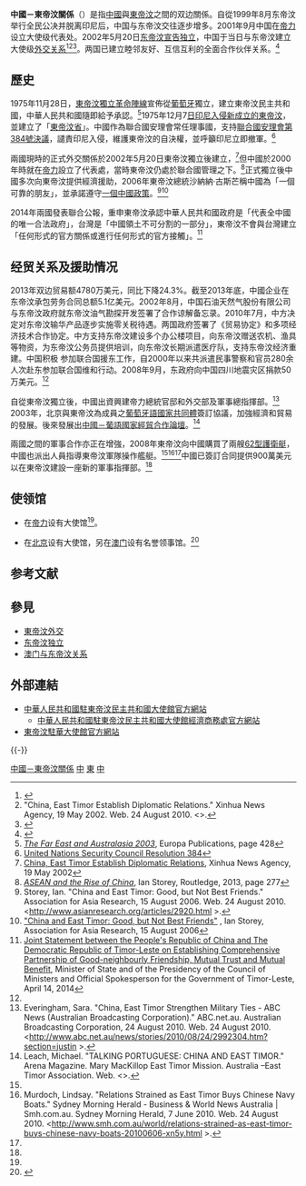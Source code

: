 {{not|中華民國與東帝汶關係}}
{{Dablink|關於其他「中」字國家與「東」字國家的外交關係，詳見'''[[中東關係|中東關係 (消歧義)]]'''。}}

{{Infobox Bilateral relations|中國－東帝汶|China|East Timor|filetype=svg|envoytitle1=[[中國駐東帝汶大使列表|大使]]|envoy1=[[肖建国_(外交官)|肖建国]]|envoytitle2=[[東帝汶駐華大使列表|大使]]|envoy2=[[阿布鲁多・多斯桑托斯|阿布鲁多・多斯桑托斯]]<ref>{{cite web |title = 驻华大使到任顺序及递交国书日期 |url = https://www.mfa.gov.cn/web/lbfw_673061/fgzl_673083/202201/t20220114_10495616.shtml |publisher = 中华人民共和国外交部 }}</ref>|mission1=[[中國駐東帝汶大使館|中國駐東帝汶大使館]]|mission2=[[東帝汶駐華大使館|東帝汶駐華大使館]]}}

'''中國－東帝汶關係'''（{{lang-tet|Relasaun entre Xina ho Timor-Leste}}）是指[[中國|中國]]與[[東帝汶|東帝汶]]之間的双边關係。自從1999年8月东帝汶举行全民公决并脱离印尼后，中国与东帝汶交往逐步增多。2001年9月中国在[[帝力|帝力]]设立大使级代表处。2002年5月20日[[东帝汶独立|东帝汶宣告独立]]，中国于当日与东帝汶建立大使级[[外交关系|外交关系]]<ref>{{Cite web |url=http://www.fmprc.gov.cn/mfa_chn/gjhdq_603914/gj_603916/yz_603918/1206_604138/1207_604150/t5336.shtml |title=中华人民共和国政府和东帝汶民主共和国政府关于建立外交关系的联合公报 |accessdate=2015-04-07 |archive-date=2015-04-13 |archive-url=https://web.archive.org/web/20150413174512/http://www.fmprc.gov.cn/mfa_chn/gjhdq_603914/gj_603916/yz_603918/1206_604138/1207_604150/t5336.shtml |dead-url=no }}</ref><ref name="Xinhua">"China, East Timor Establish Diplomatic Relations." Xinhua News Agency, 19 May 2002. Web. 24 August 2010. <{{cite web |url=http://news.xinhuanet.com/english/2002-05/19/content_399826.htm |title=存档副本 |accessdate=2010-08-24 |deadurl=yes |archiveurl=https://web.archive.org/web/20110429001539/http://news.xinhuanet.com/english/2002-05/19/content_399826.htm |archivedate=2011-04-29 }}>.</ref><ref name="cn">{{Cite web |url=http://www.fmprc.gov.cn/mfa_chn/gjhdq_603914/gj_603916/yz_603918/1206_604138/sbgx_604142/ |title=中国同东帝汶的关系 |accessdate=2015-04-07 |archive-date=2015-04-13 |archive-url=https://web.archive.org/web/20150413174636/http://www.fmprc.gov.cn/mfa_chn/gjhdq_603914/gj_603916/yz_603918/1206_604138/sbgx_604142/ |dead-url=no }}</ref>。两国已建立睦邻友好、互信互利的全面合作伙伴关系。<ref>{{Cite web |url=http://www.fmprc.gov.cn/mfa_chn/gjhdq_603914/gj_603916/yz_603918/1206_604138/1207_604150/t1146729.shtml |title=中华人民共和国和东帝汶民主共和国关于建立睦邻友好、互信互利的全面合作伙伴关系联合声明（全文） |accessdate=2015-04-07 |archive-date=2015-04-13 |archive-url=https://web.archive.org/web/20150413180519/http://www.fmprc.gov.cn/mfa_chn/gjhdq_603914/gj_603916/yz_603918/1206_604138/1207_604150/t1146729.shtml |dead-url=no }}</ref>

== 歷史 ==
1975年11月28日，[[东帝汶独立革命阵线|東帝汶獨立革命陣線]]宣佈從[[葡萄牙|葡萄牙]]獨立，建立東帝汶民主共和國，中華人民共和國隨即給予承認。<ref>[https://books.google.co.uk/books?id=LclscNCTz9oC&lpg=PA428&ots=ym3v_54c1-&dq=East%20Timor%2C%20the%20People's%20Republic%20of%20China%20%20recognise%201975&pg=PA428#v=onepage&q=East%20Timor,%20the%20People's%20Republic%20of%20China%20%20recognise%201975&f=true ''The Far East and Australasia 2003''], Europa Publications, page 428</ref>1975年12月7[[印度尼西亞入侵東帝汶|日印尼入侵新成立的東帝汶]]，並建立了「[[東帝汶省|東帝汶省]]」。中國作為聯合國安理會常任理事國，支持[[聯合國安理會第384號決議|聯合國安理會第384號決議]]，譴責印尼入侵，維護東帝汶的自決權，並呼籲印尼立即撤軍。<ref>[https://www.un.org/en/ga/search/view_doc.asp?symbol=S/RES/384(1975) United Nations Security Council Resolution 384]</ref>

兩國現時的正式外交關係於2002年5月20日東帝汶獨立後建立，<ref name="Xinhua2">[http://news.xinhuanet.com/english/2002-05/19/content_399826.htm China, East Timor Establish Diplomatic Relations], Xinhua News Agency, 19 May 2002</ref>但中國於2000年時就在[[帝力|帝力]]設立了代表處，當時東帝汶仍處於聯合國管理之下。<ref name="Storey">[https://books.google.co.uk/books?id=WO59snyW0HIC&lpg=PA277&dq=Chinese%20government%20%22representative%20office%22%20%22Dili%22%20since%202001&pg=PA277#v=onepage&q=Chinese%20government%20%22representative%20office%22%20%22Dili%22%20since%202001&f=true ''ASEAN and the Rise of China''], Ian Storey, Routledge, 2013, page 277</ref>正式獨立後中國多次向東帝汶提供經濟援助，2006年東帝汶總統沙納納·古斯芒稱中國為「一個可靠的朋友」，並承諾遵守[[一個中國政策|一個中國政策]]。<ref name="storey">Storey, Ian. "China and East Timor: Good, but Not Best Friends." Association for Asia Research, 15 August 2006. Web. 24 August 2010. <http://www.asianresearch.org/articles/2920.html {{Wayback|url=http://www.asianresearch.org/articles/2920.html|date=20150923175339}}>.</ref><ref name="storey2">[http://www.asianresearch.org/articles/2920.html "China and East Timor: Good, but Not Best Friends"] {{Webarchive|url=https://web.archive.org/web/20150923175339/http://www.asianresearch.org/articles/2920.html|date=2015-09-23}}, Ian Storey, Association for Asia Research, 15 August 2006</ref>

2014年兩國發表聯合公報，重申東帝汶承認中華人民共和國政府是「代表全中國的唯一合法政府」，台灣是「中國領土不可分割的一部分」，東帝汶不會與台灣建立「任何形式的官方關係或進行任何形式的官方接觸」。<ref>[http://timor-leste.gov.tl/?p=9967&lang=en Joint Statement between the People's Republic of China and The Democratic Republic of Timor-Leste on Establishing Comprehensive Partnership of Good-neighbourly Friendship, Mutual Trust and Mutual Benefit], Minister of State and of the Presidency of the Council of Ministers and Official Spokesperson for the Government of Timor-Leste, April 14, 2014</ref>

==经贸关系及援助情况==
2013年双边贸易额4780万美元，同比下降24.3%。截至2013年底，中國企业在东帝汶承包劳务合同总额5.1亿美元。2002年8月，中国石油天然气股份有限公司与东帝汶政府就东帝汶油气勘探开发签署了合作谅解备忘录。2010年7月，中方决定对东帝汶输华产品逐步实施零关税待遇。两国政府签署了《贸易协定》和多项经济技术合作协定。中方支持东帝汶建设多个办公楼项目，向东帝汶赠送农机、渔具等物资，为东帝汶公务员提供培训，向东帝汶长期派遣医疗队，支持东帝汶经济重建。中国积极 参加联合国援东工作，自2000年以来共派遣民事警察和官员280余人次赴东参加联合国维和行动。2008年9月，东政府向中国四川地震灾区捐款50万美元。<ref name="cn"/>

自從東帝汶獨立後，中國出資興建帝力總統官邸和外交部及軍事總指揮部。<ref name="ABCEveringham">Everingham, Sara. "China, East Timor Strengthen Military Ties - ABC News (Australian Broadcasting Corporation)." ABC.net.au. Australian Broadcasting Corporation, 24 August 2010. Web. 24 August 2010. <http://www.abc.net.au/news/stories/2010/08/24/2992304.htm?section=justin {{Wayback|url=http://www.abc.net.au/news/stories/2010/08/24/2992304.htm?section=justin |date=20100828124454 }}>.</ref>
2003年，北京與東帝汶為成員之[[葡萄牙語國家共同體|葡萄牙語國家共同體]]簽訂協議，加強經濟和貿易的發展。後來發展出[[中國－葡語國家經貿合作論壇|中國－葡語國家經貿合作論壇]]。<ref name="leach">Leach, Michael. "TALKING PORTUGUESE: CHINA AND EAST TIMOR." Arena Magazine. Mary MacKillop East Timor Mission. Australia –East Timor Association. Web. <{{cite web |url=http://www.mmiets.org.au/news/documents/Leach_Talking_Portuguese.pdf |title=存档副本 |accessdate=2010-05-31 |deadurl=yes |archiveurl=https://web.archive.org/web/20091013163720/https://www.mmiets.org.au/news/documents/Leach_Talking_Portuguese.pdf |archivedate=2009-10-13 }}>.</ref>

兩國之間的軍事合作亦正在增強，2008年東帝汶向中國購買了兩艘[[62型護衛艇|62型護衛艇]]，中國也派出人員指導東帝汶軍隊操作艦艇。<ref name="ABCEveringham"/><ref name="SMHBoats">Murdoch, Lindsay. "Relations Strained as East Timor Buys Chinese Navy Boats." Sydney Morning Herald - Business & World News Australia | Smh.com.au. Sydney Morning Herald, 7 June 2010. Web. 24 August 2010. <http://www.smh.com.au/world/relations-strained-as-east-timor-buys-chinese-navy-boats-20100606-xn5y.html {{Wayback|url=http://www.smh.com.au/world/relations-strained-as-east-timor-buys-chinese-navy-boats-20100606-xn5y.html |date=20150925024013 }}>.</ref><ref name="SMHBoats"/>中國已簽訂合同提供900萬美元以在東帝汶建設一座新的軍事指揮部。<ref name="ABCEveringham" />

== 使领馆 ==
* {{flag|China}}在[[帝力|帝力]]设有大使馆<ref name="cn" />。

* {{flag|East Timor}}在[[北京|北京]]设有大使馆，另在[[澳门|澳门]]设有名誉领事馆。<ref>{{Cite news | url=http://www.timorlesteembassy.org/index.php?page=missions-abroad | title=Embassies, Missions and Consulates of the Democratic Republic of Timor-Leste Abroad | publisher=东帝汶驻美国大使馆 | date=2020-08-20 | language=en | accessdate=2020-09-10 | archive-date=2020-01-22 | archive-url=https://web.archive.org/web/20200122133622/http://www.timorlesteembassy.org/index.php?page=missions-abroad | dead-url=yes }}</ref>

== 参考文献 ==
{{Reflist|30em}}

== 參見 ==
{{Portal box|国际关系|中国|中华人民共和国|東帝汶|東南亞|image4=Flag of East Timor.svg}}
* [[東帝汶外交|東帝汶外交]]
* [[东帝汶独立|东帝汶独立]]
* [[澳门与东帝汶关系|澳门与东帝汶关系]]

== 外部連結 ==
* [http://tl.china-embassy.gov.cn/chn/ 中華人民共和國駐東帝汶民主共和國大使館官方網站]{{zh-cn icon}}{{en icon}}
** [http://easttimor.mofcom.gov.cn/ 中華人民共和國駐東帝汶民主共和國大使館經濟商務處官方網站]{{zh-cn icon}}
* [http://embtimorleste-beijing.com/Default_cn.aspx 東帝汶駐華大使館官方網站]{{zh-cn icon}}{{en icon}}

{{-}}
{{中華人民共和國外交}}
{{東帝汶外交}}
{{DEFAULTSORT:中國－東帝汶關係}}
[[Category:中國－東帝汶關係|]]
[[Category:東帝汶雙邊關係|中]]
[[Category:中國與亞洲國家關係|東]]
[[Category:東亞文化圈|中]]